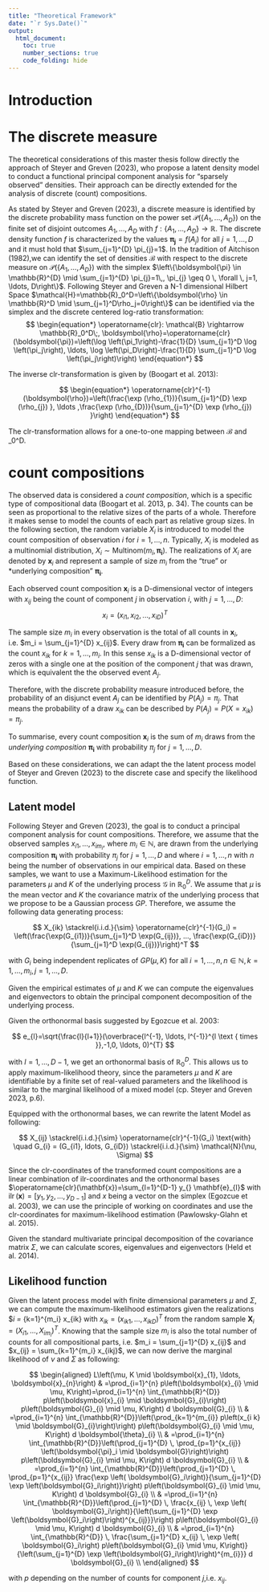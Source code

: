 ```yaml
---
title: "Theoretical Framework"
date: "`r Sys.Date()`"
output:
  html_document:
    toc: true
    number_sections: true
    code_folding: hide
---
```


# Introduction

# The discrete measure

The theoretical considerations of this master thesis follow directly the approach of Steyer and Greven (2023), who propose a latent density
model to conduct a functional principal component analysis for "sparsely observed" densities. Their approach can be directly
extended for the analysis of discrete (count) compositions.

As stated by Steyer and Greven (2023), a discrete measure is identified by the discrete probability mass function on the power set $\mathcal{P}\left(\left\{A_{1}, \ldots, A_{D}\right\}\right)$
on the finite set of disjoint outcomes $A_1, \dots, A_D$ with $f:\left\{A_{1}, \ldots, A_{D}\right\} \rightarrow \mathbb{R}$. 
The discrete density function $f$ is characterized by the values $\boldsymbol{\pi_{j}}=f\left(A_{j}\right)$ for all $j=1, \ldots, D$ and it must hold that 
$\sum_{j=1}^{D} \pi_{j}=1$. In the tradition of Aitchison (1982),we can identify the set of densities $\mathcal{B}$ with respect to the discrete measure on $\mathcal{P}\left(\left\{A_{1}, \ldots, A_{D}\right\}\right)$ 
with the simplex $\left\{\boldsymbol{\pi} \in \mathbb{R}^{D} \mid \sum_{j=1}^{D} \pi_{j}=1\,, \pi_{j} \geq 0 \, \forall \, j=1, \ldots, D\right\}$.
Following Steyer and Greven a N-1 dimensional Hilbert Space $\mathcal{H}=\mathbb{R}_0^D=\left\{\boldsymbol{\rho} \in \mathbb{R}^D \mid \sum_{j=1}^D\rho_j=0\right\}$ can be identified via the simplex and the discrete centered log-ratio transformation:
$$
\begin{equation*}
\operatorname{clr}: \mathcal{B} \rightarrow \mathbb{R}_0^D\;, \boldsymbol{\rho}=\operatorname{clr}(\boldsymbol{\pi})=\left(\log \left(\pi_1\right)-\frac{1}{D} \sum_{j=1}^D \log \left(\pi_j\right), \ldots, \log \left(\pi_D\right)-\frac{1}{D} \sum_{j=1}^D \log \left(\pi_j\right)\right) 
\end{equation*}
$$

The inverse clr-transformation is given by (Boogart et al. 2013):

$$
\begin{equation*}
\operatorname{clr}^{-1}(\boldsymbol{\rho})=\left(\frac{\exp (\rho_{1})}{\sum_{j=1}^{D} \exp (\rho_{j}) }, \ldots ,\frac{\exp (\rho_{D})}{\sum_{j=1}^{D} \exp (\rho_{j}) }\right)
\end{equation*}
$$

The clr-transformation allows for a one-to-one mapping between $\mathcal{B}$ and \mathbb{R}_0^D.

# count compositions

The observed data is considered a *count composition*, which is a specific type of compositional data (Boogart et al. 2013, p. 34). 
The counts can be seen as proportional to the relative sizes of the parts of a whole. Therefore it makes sense to model the counts
of each part as relative group sizes. 
In the following section, the random variable $X_{i}$ is introduced to model the count composition of observation $i$ for $i=1, \ldots, n$.
Typically, $X_{i}$ is modeled as a multinomial distribution, $X_{i} \sim \text{Multinom}(m_i, \boldsymbol{\pi_i})$.
The realizations of $X_{i}$ are denoted by $\mathbf{x}_i$ and represent a sample of size $m_i$ from the "true" or *underlying composition" $\boldsymbol{\pi_i}$.

Each observed count composition $\mathbf{x}_i$ is a D-dimensional vector of integers with $x_{ij}$ being the count of component $j$ in observation $i$, with $j=1, \ldots, D$: 
$$x_{i} = (x_{i1}, x_{i2}, ..., x_{iD})^T$$

The sample size $m_i$ in every observation is the total of all counts in $\mathbf{x}_i$, i.e. $m_i = \sum_{j=1}^{D} x_{ij}$.
Every draw from $\boldsymbol{\pi_i}$ can be formalized as the count $x_{ik}$ for $k=1, \ldots, m_{i}$. In this sense $x_{ik}$ is a D-dimensional vector of zeros with a single one at the
position of the component $j$ that was drawn, which is equivalent the the observed event $A_j$.

Therefore, with the discrete probability measure introduced before, the probability of an disjunct event $A_j$ can be identified by $P\left({A_{j}}\right)=\pi_{j}$. That means the probability 
of a draw $x_{ik}$ can be described by $P\left({A_{j}}\right)=P\left({X = x_{ik}}\right)=\pi_{j}$.

To summarise, every count composition $\mathbf{x}_i$ is the sum of $m_i$ draws from the *underlying composition* $\boldsymbol{\pi_i}$ with probability $\pi_j$ for $j=1, \ldots, D$.

Based on these considerations, we can adapt the the latent process model of Steyer and Greven (2023) to the discrete case and specify the likelihood function.

## Latent model

Following Steyer and Greven (2023), the goal is to conduct a principal component analysis for count compositions. 
Therefore, we assume that the observed samples $x_{i 1}, \ldots, x_{i m_{i}}$, where $m_{i} \in \mathbb{N}$, are drawn
from the underlying composition $\boldsymbol{\pi_i}$ with probability $\pi_j$ for $j=1, \ldots, D$ and where $i=1, \ldots, n$ with $n$
being the number of observations in our empirical data. Based on these samples, we want to use a Maximum-Likelihood 
estimation for the parameters $\mu$ and $K$ of the underlying process $\mathcal{G}$ in $\mathbb{R}_{0}^{D}$.
We assume that $\mu$ is the mean vector and $K$ the covariance matrix of the underlying process that we propose to be 
a Gaussian process $GP$. Therefore, we assume the following data generating process:

$$ X_{ik} \stackrel{i.i.d.}{\sim} \operatorname{clr}^{-1}(G_i) = \left(\frac{\exp(G_{i1})}{\sum_{j=1}^D \exp(G_{ij})}, ..., \frac{\exp(G_{iD})}{\sum_{j=1}^D \exp(G_{ij})}\right)^T $$

with $G_{i}$ being independent replicates of $G P(\mu, K)$ for all $i=1, \ldots, n, n \in \mathbb{N}, k=1, \ldots, m_{i}, j= 1, \ldots, D$.

Given the empirical estimates of $\mu$ and $K$ we can compute the eigenvalues and eigenvectors to obtain the principal component decomposition 
of the underlying process.

Given the orthonormal basis suggested by Egozcue et al. 2003:

$$
e_{l}=\sqrt{\frac{l}{l+1}}(\overbrace{l^{-1}, \ldots, l^{-1}}^{l \text { times }},-1,0, \ldots, 0)^{T}
$$

with $l=1, \ldots, D-1$, we get an orthonormal basis of $\mathbb{R}_0^D$. This allows us to apply maximum-likelihood
theory, since the parameters $\mu$ and $K$ are identifiable by a finite set of real-valued parameters and the likelihood
is similar to the marginal likelihood of a mixed model (cp. Steyer and Greven 2023, p.6).

Equipped with the orthonormal bases, we can rewrite the latent Model as following:

$$ 
X_{ij} \stackrel{i.i.d.}{\sim} \operatorname{clr}^{-1}(G_i) \text{with} \quad G_{i} = (G_{i1}, ldots, G_{iD}) \stackrel{i.i.d.}{\sim} \mathcal{N}(\nu, \Sigma)
$$

Since the clr-coordinates of the transformed count compositions are a linear combination of ilr-coordinates and the
orthonormal bases $\operatorname{clr}(\mathbf{x})=\sum_{l=1}^{D-1} y_{} \mathbf{e}_{l}$ with $\operatorname{ilr}(\mathbf{x})=\left[y_{1}, y_{2}, \ldots, y_{D-1}\right]$ 
and $x$ being a vector on the simplex (Egozcue et al. 2003), we can use the principle of working on coordinates and use 
the clr-coordinates for maximum-likelihood estimation (Pawlowsky-Glahn et al. 2015).

Given the standard multivariate principal decomposition of the covariance matrix $\Sigma$, we can calculate scores, eigenvalues 
and eigenvectors (Held et al. 2014).

## Likelihood function

Given the latent process model with finite dimensional parameters $\mu$ and $\Sigma$, we can compute the maximum-likelihood estimators
given the realizations $\mathbf{x}_i = \sum_{k=1}^{m_i} x_{ik} with  $x_{ik} = (x_{ik1}, \ldots, x_{ikD})^T$ from the random sample 
$\mathbf{X}_i = (X_{i1}, \ldots, X_{im_i})^T$. Knowing that the sample size $m_i$ is also the total number of counts
for all compositional parts, i.e. $m_i = \sum_{j=1}^{D} x_{ij}$ and $x_{ij} = \sum_{k=1}^{m_i} x_{ikj}$, we can now derive 
the marginal likelihood of $\nu$ and $\Sigma$ as following:

$$
\begin{aligned}
L\left(\mu, K \mid \boldsymbol{x}_{1}, \ldots, \boldsymbol{x}_{n}\right) & =\prod_{i=1}^{n} p\left(\boldsymbol{x}_{i} \mid \mu, K\right)=\prod_{i=1}^{n} \int_{\mathbb{R}^{D}} p\left(\boldsymbol{x}_{i} \mid \boldsymbol{G}_{i}\right) p\left(\boldsymbol{G}_{i} \mid \mu, K\right) d \boldsymbol{G}_{i} \\
& =\prod_{i=1}^{n} \int_{\mathbb{R}^{D}}\left(\prod_{k=1}^{m_{i}} p\left(x_{i k} \mid \boldsymbol{G}_{i}\right)\right) p\left(\boldsymbol{G}_{i} \mid \mu, K\right) d \boldsymbol{\theta}_{i} \\
& =\prod_{i=1}^{n} \int_{\mathbb{R}^{D}}\left(\prod_{j=1}^{D} \, \prod_{p=1}^{x_{ij}} \left(\boldsymbol{\pi}_i \mid \boldsymbol{G}\right)\right) p\left(\boldsymbol{G}_{i} \mid \mu, K\right) d \boldsymbol{G}_{i} \\
& =\prod_{i=1}^{n} \int_{\mathbb{R}^{D}}\left(\prod_{j=1}^{D} \, \prod_{p=1}^{x_{ij}} \frac{\exp \left( \boldsymbol{G}_i\right)}{\sum_{j=1}^{D} \exp \left(\boldsymbol{G}_i\right)}\right) p\left(\boldsymbol{G}_{i} \mid \mu, K\right) d \boldsymbol{G}_{i} \\
& =\prod_{i=1}^{n} \int_{\mathbb{R}^{D}}\left(\prod_{j=1}^{D} \, \frac{x_{ij} \, \exp \left( \boldsymbol{G}_i\right)}{\left(\sum_{j=1}^{D} \exp \left(\boldsymbol{G}_i\right)\right)^{x_{ij}}}\right) p\left(\boldsymbol{G}_{i} \mid \mu, K\right) d \boldsymbol{G}_{i} \\
& =\prod_{i=1}^{n} \int_{\mathbb{R}^{D}} \, \frac{\sum_{j=1}^{D} x_{ij} \, \exp \left( \boldsymbol{G}_i\right) p\left(\boldsymbol{G}_{i} \mid \mu, K\right)}{\left(\sum_{j=1}^{D} \exp \left(\boldsymbol{G}_i\right)\right)^{m_{i}}}  d \boldsymbol{G}_{i} \\
\end{aligned}
$$

with $p$ depending on the number of counts for component $j$,i.e. $x_{ij}$.